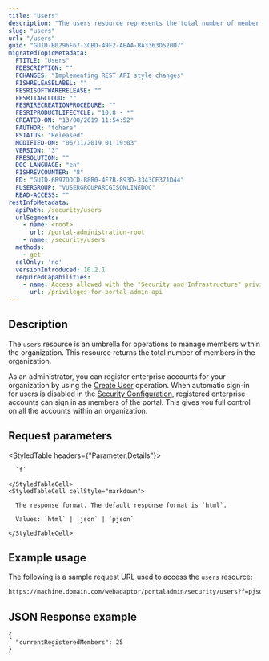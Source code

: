 ```yaml
---
title: "Users"
description: "The users resource represents the total number of member accounts in an organization."
slug: "users"
url: "/users"
guid: "GUID-B0296F67-3CBD-49F2-AEAA-BA3363D520D7"
migratedTopicMetadata:
  FTITLE: "Users"
  FDESCRIPTION: ""
  FCHANGES: "Implementing REST API style changes"
  FISHRELEASELABEL: ""
  FESRISOFTWARERELEASE: ""
  FESRITAGCLOUD: ""
  FESRIRECREATIONPROCEDURE: ""
  FESRIPRODUCTLIFECYCLE: "10.8 - *"
  CREATED-ON: "13/08/2019 11:54:52"
  FAUTHOR: "tohara"
  FSTATUS: "Released"
  MODIFIED-ON: "06/11/2019 01:19:03"
  VERSION: "3"
  FRESOLUTION: ""
  DOC-LANGUAGE: "en"
  FISHREVCOUNTER: "8"
  ED: "GUID-6B97DDCD-B8B0-4E7B-893D-3343CE371D44"
  FUSERGROUP: "VUSERGROUPARCGISONLINEDOC"
  READ-ACCESS: ""
restInfoMetadata:
  apiPath: /security/users
  urlSegments:
    - name: <root>
      url: /portal-administration-root
    - name: /security/users
  methods:
    - get
  sslOnly: 'no'
  versionIntroduced: 10.2.1
  requiredCapabilities:
    - name: Access allowed with the "Security and Infrastructure" privilege
      url: /privileges-for-portal-admin-api
---
```


## Description

The `users` resource is an umbrella for operations to manage members within the organization. This resource returns the total number of members in the organization.

As an administrator, you can register enterprise accounts for your organization by using the [Create User](/create-user) operation. When automatic sign-in for users is disabled in the [Security Configuration](/security-configuration), registered enterprise accounts can sign in as members of the portal. This gives you full control on all the accounts within an organization.

##  Request parameters

<StyledTable headers={"Parameter,Details"}>
  <StyledTableRow>
    <StyledTableCell cellStyle="markdown">

      `f` 

    </StyledTableCell>
    <StyledTableCell cellStyle="markdown">

      The response format. The default response format is `html`.

      Values: `html` | `json` | `pjson`

    </StyledTableCell>
  </StyledTableRow>
</StyledTable>

## Example usage

The following is a sample request URL used to access the `users` resource:

```markdown
https://machine.domain.com/webadaptor/portaladmin/security/users?f=pjson
```

## JSON Response example

```other
{
  "currentRegisteredMembers": 25 
}
```